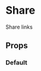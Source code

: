 
<Meta title='components/Share' component={Share} />

# Share

Share links

## Props

<Props of={Share} />

### Default

<Preview>
  <Story name='Default'>
    <Share>
      <Share.Heading />
      <Share.Container>
        <Share.Facebook to='https://octahedroid.com/' title='Octahedroid' />
        <Share.Linkedin
          to='https://octahedroid.com/'
          title='Octahedroid'
          summary='A summary of the site'
          source='The source'
        />
        <Share.Reddit to='https://octahedroid.com/' title='Octahedroid' />
        <Share.Twitter
          to='https://octahedroid.com/'
          title='Octahedroid'
          handler='Octonauts'
          hashtags={["octahedroid", "octonautas"]}
        />
        <Share.Whatsapp
          to='https://octahedroid.com/'
          title='Octahedroid'
          separator='/'
        />
      </Share.Container>
    </Share>
  </Story>
</Preview>
